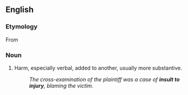 ==English==

===Etymology===
From {{term|add insult to injury}}

===Noun===
{{en-noun|sg=[[insult]] [[to]] [[injury]]|insults to injury}}

# Harm, especially verbal, added to another, usually more substantive.
#: ''The cross-examination of the plaintiff was a case of '''insult to injury''', blaming the victim.''